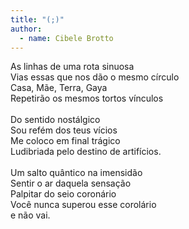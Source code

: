 ```yaml
---
title: "(;)"
author: 
  - name: Cibele Brotto
---
```


| As linhas de uma rota sinuosa
| Vias essas que nos dão o mesmo círculo
| Casa, Mãe, Terra, Gaya
| Repetirão os mesmos tortos vínculos
| 
| Do sentido nostálgico
| Sou refém dos teus vícios
| Me coloco em final trágico
| Ludibriada pelo destino de artifícios.
| 
| Um salto quântico na imensidão
| Sentir o ar daquela sensação
| Palpitar do seio coronário
| Você nunca superou esse corolário 
| e não vai.

